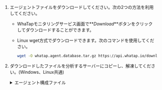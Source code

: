 1. エージェントファイルをダウンロードしてください。次の2つの方法を利用してください。

   - WhaTapモニタリングサービス画面で**_Download_**ボタンをクリックしてダウンロードすることができます。

   - Linux wget方式でダウンロードできます。次のコマンドを使用してください。

     ```bash
     wget -O whatap.agent.database.tar.gz https://api.whatap.io/download/agent/whata.agent.database.tar.gz
     ```

2. ダウンロードしたファイルを分析するサーバーにコピーし、解凍してください。(Windows、Linux共通)

   <details>
   <summary>エージェント構成ファイル</summary>

   <Xclude product='cubrid'>

   | ファイル名                              | 説明                                                                                                                                                                                           |
   | ---------------------------------- | -------------------------------------------------------------------------------------------------------------------------------------------------------------------------------------------- |
   | _whatap.conf_                      | データベースサーバーのデータを収集する収集サーバーのアドレスとサーバーのプロジェクトアクセスキーを入力するファイルです。エージェント設定の詳細については、[次の文書](agent-settings)を参照してください。                                                                                |
   | _alert/alert.conf_                 | 収集するモニタリング項目にしきい値を設定するファイルです。しきい値を超えると通知イベントが発生します。                                                                                                                                          |
   | _scripts/_                         | リモートでSQLスクリプトを実行できるスクリプトのディレクトリです。                                                                                                                                                           |
   | _ps.sh_                            | プロセスIDを読み込むスクリプトです。エージェントプロセスを終了する場合は、そのIDを参照してください。                                                                                                                                         |
   | _stop.sh_                          | エージェントプロセスを終了するときに使用するスクリプトです。                                                                                                                                                               |
   | _uid.sh_ (_uid.bat_)               | データベースの接続情報を組み合わせて暗号化されたUIDを生成するためのシェルスクリプトファイルです。_db.user_ファイルを作成します。最初に一度だけ設定すると、暗号化されたUIDを通じてモニタリング対象データベースサーバーからデータが収集されます。<br/>モニタリング用アカウント作成の詳細については、[次の文書](install-agent#uid)を参照ください。 |
   | _start.sh_ (_start.bat_)           | エージェント実行用のシェルスクリプトファイルです。エージェントを実行すると、データベースサーバーからのモニタリング情報の収集が開始されます。                                                                                                                       |
   | _startd.sh_ (_startd.bat_)         | エージェント実行用のシェルスクリプトファイルでバックグラウンドで実行できます。                                                                                                                                                      |
   | _whatap.agent.dbx-`X.Y.Z`.jar_     | Tracerプログラムは、データベースサーバーの情報を収集し、収集した情報をサーバーに送信するプログラムです。                                                                                                                                      |
   | _jdbc_                             | データベースサーバー接続のために参照するライブラリを収集するディレクトリです。エージェントをデータベースサーバーに接続するためのライブラリを直接ダウンロードし、javaのclasspathオプションにパスを設定して使用します。                                                                            |
   | _xos/_                             | データベースサーバーのプロセス使用量をモニタリングできるオプションのエージェントを含むディレクトリです。                                                                                                                                         |
   | ⎿ _xos.conf_                       | データベースサーバーのプロセス使用状況のデータを収集およびデータ転送をするためのエージェントサーバーのアドレスと通信ポートを入力するファイルです。                                                                                                                    |
   | <sup>*</sup> <em>xcub/</em>        | CUBRIDデータベースのSQLテキスト収集と指標計算を実行する追加のエージェントファイルが含まれているディレクトリです。                                                                                                                                |
   | ⎿ <sup>\*</sup> <em>xcub.conf</em> | CUBRIDデータベースおよび追加のエージェント接続情報を入力するファイルです。                                                                                                                                                     |

   :::note

   <sup>*</sup>: <em>xcub</em>パスのファイルは、CUBRIDモニタリングの専用ファイルです。

   :::

   </Xclude>

   <InDoc product='cubrid'>

   | ファイル名                          | 説明                                                                                                                                                                                           |
   | ------------------------------ | -------------------------------------------------------------------------------------------------------------------------------------------------------------------------------------------- |
   | _whatap.conf_                  | データベースサーバーのデータを収集する収集サーバーのアドレスとサーバーのプロジェクトアクセスキーを入力するファイルです。エージェント設定の詳細については、[次の文書](agent-settings)を参照してください。                                                                                |
   | _alert/alert.conf_             | 収集するモニタリング項目にしきい値を設定するファイルです。しきい値を超えると通知イベントが発生します。                                                                                                                                          |
   | _scripts/_                     | リモートでSQLスクリプトを実行できるスクリプトのディレクトリです。                                                                                                                                                           |
   | ⎿ _ps.sh_                      | プロセスIDを読み込むスクリプトです。エージェントプロセスを終了する場合は、そのIDを参照してください。                                                                                                                                         |
   | ⎿ _stop.sh_                    | エージェントプロセスを終了するときに使用するスクリプトです。                                                                                                                                                               |
   | ⎿ _uid.sh_ (_uid.bat_)         | データベースの接続情報を組み合わせて暗号化されたUIDを生成するためのシェルスクリプトファイルです。_db.user_ファイルを作成します。最初に一度だけ設定すると、暗号化されたUIDを通じてモニタリング対象データベースサーバーからデータが収集されます。<br/>モニタリング用アカウント作成の詳細については、[次の文書](install-agent#uid)を参照ください。 |
   | ⎿ _start.sh_ (_start.bat_)     | エージェント実行用のシェルスクリプトファイルです。エージェントを実行すると、データベースサーバーからのモニタリング情報の収集が開始されます。                                                                                                                       |
   | ⎿ _startd.sh_ (_startd.bat_)   | エージェント実行用のシェルスクリプトファイルでバックグラウンドで実行できます。                                                                                                                                                      |
   | _whatap.agent.dbx-`X.Y.Z`.jar_ | Tracerプログラムは、データベースサーバーの情報を収集し、収集した情報をサーバーに送信するプログラムです。                                                                                                                                      |
   | _jdbc_                         | データベースサーバー接続のために参照するライブラリを収集するディレクトリです。エージェントをデータベースサーバーに接続するためのライブラリを直接ダウンロードし、javaのclasspathオプションにパスを設定して使用します。                                                                            |
   | _xos/_                         | データベースサーバーのプロセス使用量をモニタリングできるオプションのエージェントを含むディレクトリです。                                                                                                                                         |
   | ⎿ _xos.conf_                   | データベースサーバーのプロセス使用状況のデータを収集およびデータ転送をするためのエージェントサーバーのアドレスと通信ポートを入力するファイルです。                                                                                                                    |
   | _xcub/_                        | SQLテキスト収集と指標計算を実行する追加エージェントファイルを含むディレクトリです。データベースサーバーにインストールする必要があります。<br/>\*CUBRIDモニタリングの追加エージェントのディレクトリです。                                                                                 |
   | ⎿ _xcub.conf_                  | データベースおよび追加エージェント接続情報を入力するファイルです。<br/>\*CUBRIDモニタリングの追加エージェントの設定ファイルです。 詳細は[次の文書](agent-xcub-settings)を参照してください。                                                                             |

   </InDoc>

   </details>
